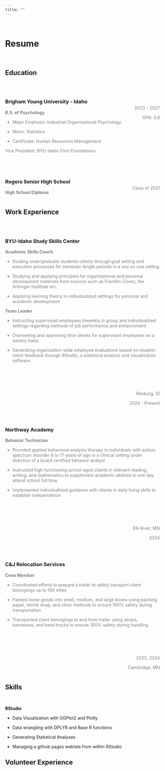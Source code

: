 ```yaml
---
title: ""
---
```


<br />

# Resume {.tabset .tabset-pills}

<br />

## Education

<br />

<div style="float:left">

### Brigham Young University - Idaho

<div style="color:gray">

**B.S. of Psychology**

* Major Emphasis: Industrial Organizational Psychology

* Minor: Statistics

* Certificate: Human Resources Management

Vice President: BYU-Idaho Firm Foundations

</div>
</div>

<div style="float:right;color:gray;text-align:right">

<br />

2023 - 2027

GPA: 3.8

</div>

<div style="clear:both;"></div>


<br />

<div style="float:left">

### Rogers Senior High School

<div style="color:gray">

**High School Diploma**

</div>

</div>

<div style="float:right;color:gray;align:right">

<br />

Class of 2021

</div>

<div style="clear:both;"></div>

## Work Experience

<div style="float:left">

<br />

### BYU-Idaho Study Skills Center

<div style="color:gray">

**Academic Skills Coach**

* Guiding undergraduate students-clients through goal setting and execution processes for semester length periods in a one on one setting

* Studying and applying principles for organizational and personal development materials from sources such as Franklin-Covey, the Arbinger Insititute etc.

* Applying learning theory in individualized settings for personal and academic development

**Team Leader**

* Instructing supervised employees biweekly in group and individualized settings regarding methods of job performance and enhancement

* Overseeing and approving time sheets for supervised employees on a weekly basis

* Generating organization-wide employee evaluations based on student-client feedback through RStudio, a statistical analysis and visualization software

</div>

</div>

<div style="float:right;color:gray;text-align:right">

<br />

<br />

Rexburg, ID

2024 - Present

</div>

<div style="clear:both;"></div>

<div style="float:left">

<br />

### Northway Academy

<div style="color:gray">

**Behavior Technician**

* Provided applied behavioral analysis therapy to individuals with autism spectrum disorder 8 to 17 years of age in a clinical setting under direction of a board certified behavior analyst

* Instructed high functioning school aged clients in relevant reading, writing, and mathematics to supplement academic abilities to one day attend school full time

* Implemented individualized guidance with clients in daily living skills to establish independence


</div>

</div>

<div style="float:right;color:gray;text-align:right">

<br />

<br />

Elk River, MN

2024

</div>

<div style="clear:both;"></div>

<div style="float:left">

<br />

### C&J Relocation Services

<div style="color:gray">

**Crew Member**

* Coordinated efforts to prepare a trailer to safely transport client belongings up to 100 miles

* Packed loose goods into small, medium, and large boxes using packing paper, shrink wrap, and other methods to ensure 100% safety during transportation

* Transported client belongings to and from trailer using straps, harnesses, and hand trucks to ensure 100% safety during handling


</div>

</div>

<div style="float:right;color:gray;text-align:right">

<br />

<br />

2022, 2024

Cambridge, MN


</div>

<div style="clear:both;"></div>

## Skills

<br />

**RStudio**

* Data Visualization with GGPlot2 and Plotly

* Data wrangling with DPLYR and Base R functions

* Generating Statistical Analyses

* Managing a github pages webiste from within RStudio

## Volunteer Experience


<!-- TEMPLATE FOR NEW SECTIONS


<div style="float:left">

### Name of the Section 

<br />

<div style="color:gray">

--- Main Body Text (left aligned) ---






--- End Main Body Text ---

</div>

</div>

<div style="float:right;color:gray;text-align:right">

<br />

--- Informative Text (right aligned)---



--- End Informative Text ---

</div>

<div style="clear:both;"></div>

-->